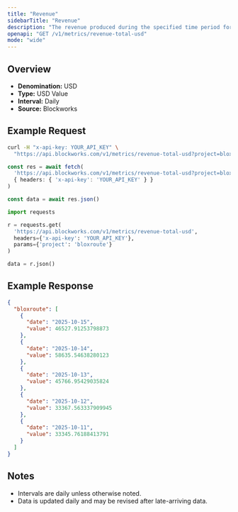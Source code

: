 ```yaml
---
title: "Revenue"
sidebarTitle: "Revenue"
description: "The revenue produced during the specified time period for given project."
openapi: "GET /v1/metrics/revenue-total-usd"
mode: "wide"
---
```


## Overview

- **Denomination:** USD
- **Type:** USD Value
- **Interval:** Daily
- **Source:** Blockworks

## Example Request

<CodeGroup>

```bash cURL
curl -H "x-api-key: YOUR_API_KEY" \
  "https://api.blockworks.com/v1/metrics/revenue-total-usd?project=bloxroute"
```

```typescript TypeScript
const res = await fetch(
  'https://api.blockworks.com/v1/metrics/revenue-total-usd?project=bloxroute',
  { headers: { 'x-api-key': 'YOUR_API_KEY' } }
)

const data = await res.json()
```

```python Python
import requests

r = requests.get(
  'https://api.blockworks.com/v1/metrics/revenue-total-usd',
  headers={'x-api-key': 'YOUR_API_KEY'},
  params={'project': 'bloxroute'}
)

data = r.json()
```

</CodeGroup>

## Example Response

```json
{
  "bloxroute": [
    {
      "date": "2025-10-15",
      "value": 46527.91253798873
    },
    {
      "date": "2025-10-14",
      "value": 58635.54638280123
    },
    {
      "date": "2025-10-13",
      "value": 45766.95429035824
    },
    {
      "date": "2025-10-12",
      "value": 33367.563337909945
    },
    {
      "date": "2025-10-11",
      "value": 33345.76188413791
    }
  ]
}
```

## Notes
- Intervals are daily unless otherwise noted.
- Data is updated daily and may be revised after late-arriving data.